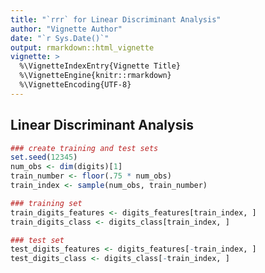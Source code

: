 ```yaml
---
title: "`rrr` for Linear Discriminant Analysis"
author: "Vignette Author"
date: "`r Sys.Date()`"
output: rmarkdown::html_vignette
vignette: >
  %\VignetteIndexEntry{Vignette Title}
  %\VignetteEngine{knitr::rmarkdown}
  %\VignetteEncoding{UTF-8}
---
```


## Linear Discriminant Analysis

```r
### create training and test sets
set.seed(12345)
num_obs <- dim(digits)[1]
train_number <- floor(.75 * num_obs)
train_index <- sample(num_obs, train_number)

### training set
train_digits_features <- digits_features[train_index, ]
train_digits_class <- digits_class[train_index, ]

### test set
test_digits_features <- digits_features[-train_index, ]
test_digits_class <- digits_class[-train_index, ]
```
